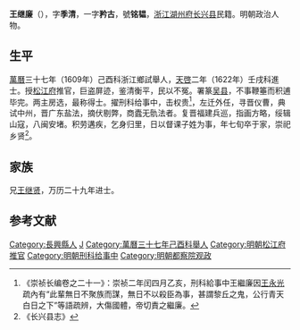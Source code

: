 '''王继廉'''（{{bd|？||？||}}），字'''季清'''，一字'''矜古'''，號'''铭韫'''，[[浙江|浙江]][[湖州府|湖州府]][[长兴县|长兴县]]民籍。明朝政治人物。

==生平==
[[萬曆|萬曆]]三十七年（1609年）己酉科浙江鄉試舉人，[[天啓|天啓]]二年（1622年）壬戌科進士。授[[松江府|松江府]]推官，巨盗屏迹，鉴清衡平，民以不冤。署篆[[吴县|吴县]]，不事鞭箠而积逋毕完。两主房选，最称得士。擢刑科给事中，击权贵<ref>《崇祯长编卷之二十一》：崇祯二年闰四月乙亥，刑科給事中王繼廉因[[王永光|王永光]]疏內有“此輩無日不聚族而謀，無日不以殺臣為事，甚謂黎丘之鬼，公行青天白日之下”等語疏辨，大傷國體，帝切責之繼廉。</ref>，左迁外任，寻晋仪曹，典试中州，晋广东盐法，摘伏剔弊，商蠹无骩法者。复晋福建兵巡，指画方略，绥辑山寇，八闽安堵。积劳遘疾，乞身归里，日以督课子姓为事，年七旬卒于家，崇祀乡贤<ref>《长兴县志》</ref>。

== 家族 ==
兄[[王继贤|王继贤]]，万历二十九年进士。

==参考文献==
{{reflist}}

{{天啓二年壬戌科殿試金榜}}

{{Authority control}}

{{DEFAULTSORT:}}
[[Category:長興縣人|Category:長興縣人]]
[[Category:王姓|J]]
[[Category:萬曆三十七年己酉科舉人|Category:萬曆三十七年己酉科舉人]]
[[Category:明朝松江府推官|Category:明朝松江府推官]]
[[Category:明朝刑科给事中|Category:明朝刑科给事中]]
[[Category:明朝都察院观政|Category:明朝都察院观政]]


{{明朝官员小作品}}